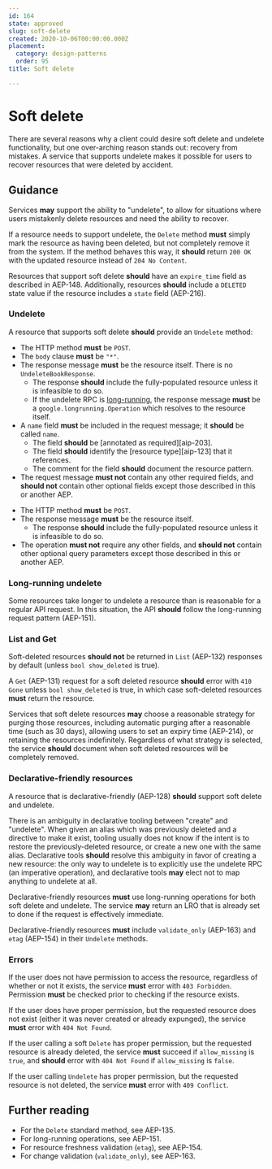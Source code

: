 ```yaml
---
id: 164
state: approved
slug: soft-delete
created: 2020-10-06T00:00:00.000Z
placement:
  category: design-patterns
  order: 95
title: Soft delete

--- 
```


# Soft delete

There are several reasons why a client could desire soft delete and undelete
functionality, but one over-arching reason stands out: recovery from mistakes.
A service that supports undelete makes it possible for users to recover
resources that were deleted by accident.

## Guidance

Services <b class="font-extrabold text-green-700">may</b> support the ability to "undelete", to allow for situations
where users mistakenly delete resources and need the ability to recover.

If a resource needs to support undelete, the `Delete` method <b class="font-extrabold	text-red-700">must</b> simply
mark the resource as having been deleted, but not completely remove it from the
system. If the method behaves this way, it <b class="font-extrabold	text-yellow-700">should</b> return `200 OK` with the
updated resource instead of `204 No Content`.

Resources that support soft delete <b class="font-extrabold	text-yellow-700">should</b> have an `expire_time` field as
described in AEP-148. Additionally, resources <b class="font-extrabold	text-yellow-700">should</b> include a `DELETED`
state value if the resource includes a `state` field (AEP-216).

### Undelete

A resource that supports soft delete <b class="font-extrabold	text-yellow-700">should</b> provide an `Undelete` method:


<Tabs>
  <TabItem label="Protocol Buffers">
  
  
  <Sample path="../aep.dev/aep/general/0164/undelete.proto" type="protobuf" />
  
  - The HTTP method <b class="font-extrabold	text-red-700">must</b> be `POST`.
  - The `body` clause <b class="font-extrabold	text-red-700">must</b> be `"*"`.
  - The response message <b class="font-extrabold	text-red-700">must</b> be the resource itself. There is no
    `UndeleteBookResponse`.
    - The response <b class="font-extrabold	text-yellow-700">should</b> include the fully-populated resource unless it is
      infeasible to do so.
    - If the undelete RPC is [long-running](#long-running-undelete), the response
      message <b class="font-extrabold	text-red-700">must</b> be a `google.longrunning.Operation` which resolves to the
      resource itself.
  - A `name` field <b class="font-extrabold	text-red-700">must</b> be included in the request message; it <b class="font-extrabold	text-yellow-700">should</b> be
    called `name`.
    - The field <b class="font-extrabold	text-yellow-700">should</b> be [annotated as required][aip-203].
    - The field <b class="font-extrabold	text-yellow-700">should</b> identify the [resource type][aip-123] that it
      references.
    - The comment for the field <b class="font-extrabold	text-yellow-700">should</b> document the resource pattern.
  - The request message <b class="font-extrabold	text-red-700">must not</b> contain any other required fields, and
    <b class="font-extrabold	text-yellow-700">should not</b> contain other optional fields except those described in this
    or another AEP.
  
  
  </TabItem>
  <TabItem label="OpenAPI 3.0">
  
  
  <Sample path="../aep.dev/aep/general/0164/undelete.oas.yaml" type="yml" />
  
  - The HTTP method <b class="font-extrabold	text-red-700">must</b> be `POST`.
  - The response message <b class="font-extrabold	text-red-700">must</b> be the resource itself.
    - The response <b class="font-extrabold	text-yellow-700">should</b> include the fully-populated resource unless it is
      infeasible to do so.
  - The operation <b class="font-extrabold	text-red-700">must not</b> require any other fields, and <b class="font-extrabold	text-yellow-700">should not</b>
    contain other optional query parameters except those described in this or
    another AEP.
  
  
  </TabItem>
</Tabs>
    

### Long-running undelete

Some resources take longer to undelete a resource than is reasonable for a
regular API request. In this situation, the API <b class="font-extrabold	text-yellow-700">should</b> follow the
long-running request pattern (AEP-151).

### List and Get

Soft-deleted resources <b class="font-extrabold	text-yellow-700">should not</b> be returned in `List` (AEP-132) responses
by default (unless `bool show_deleted` is true).

A `Get` (AEP-131) request for a soft deleted resource <b class="font-extrabold	text-yellow-700">should</b> error with
`410 Gone` unless `bool show_deleted` is true, in which case soft-deleted
resources <b class="font-extrabold	text-red-700">must</b> return the resource.

Services that soft delete resources <b class="font-extrabold text-green-700">may</b> choose a reasonable strategy for
purging those resources, including automatic purging after a reasonable time
(such as 30 days), allowing users to set an expiry time (AEP-214), or retaining
the resources indefinitely. Regardless of what strategy is selected, the
service <b class="font-extrabold	text-yellow-700">should</b> document when soft deleted resources will be completely
removed.

### Declarative-friendly resources

A resource that is declarative-friendly (AEP-128) <b class="font-extrabold	text-yellow-700">should</b> support soft
delete and undelete.

<Aside type="caution" title="Important">
  There is an ambiguity in declarative tooling between "create"
  and "undelete". When given an alias which was previously deleted and a
  directive to make it exist, tooling usually does not know if the intent is to
  restore the previously-deleted resource, or create a new one with the same
  alias. Declarative tools <b class="font-extrabold	text-yellow-700">should</b> resolve this ambiguity in favor of creating
  a new resource: the only way to undelete is to explicitly use the undelete RPC
  (an imperative operation), and declarative tools <b class="font-extrabold text-green-700">may</b> elect not to map
  anything to undelete at all.
</Aside>

Declarative-friendly resources <b class="font-extrabold	text-red-700">must</b> use long-running operations for both
soft delete and undelete. The service <b class="font-extrabold text-green-700">may</b> return an LRO that is already set
to done if the request is effectively immediate.

Declarative-friendly resources <b class="font-extrabold	text-red-700">must</b> include `validate_only` (AEP-163) and
`etag` (AEP-154) in their `Undelete` methods.

### Errors

If the user does not have permission to access the resource, regardless of
whether or not it exists, the service <b class="font-extrabold	text-red-700">must</b> error with `403 Forbidden`.
Permission <b class="font-extrabold	text-red-700">must</b> be checked prior to checking if the resource exists.

If the user does have proper permission, but the requested resource does not
exist (either it was never created or already expunged), the service <b class="font-extrabold	text-red-700">must</b>
error with `404 Not Found`.

If the user calling a soft `Delete` has proper permission, but the requested
resource is already deleted, the service <b class="font-extrabold	text-red-700">must</b> succeed if `allow_missing` is
`true`, and <b class="font-extrabold	text-yellow-700">should</b> error with `404 Not Found` if `allow_missing` is
`false`.

If the user calling `Undelete` has proper permission, but the requested
resource is not deleted, the service <b class="font-extrabold	text-red-700">must</b> error with `409 Conflict`.

## Further reading

- For the `Delete` standard method, see AEP-135.
- For long-running operations, see AEP-151.
- For resource freshness validation (`etag`), see AEP-154.
- For change validation (`validate_only`), see AEP-163.
